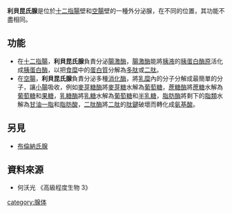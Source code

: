 '''利貝昆氏腺'''是位於[[十二指腸|十二指腸]]壁和[[空腸|空腸]]壁的一種外分泌腺，在不同的位置，其功能不盡相同。

==功能==
* 在[[十二指腸|十二指腸]]，'''利貝昆氏腺'''負責分泌[[腸激酶|腸激酶]]，[[腸激酶|腸激酶]]能將[[胰液|胰液]]的[[胰蛋白酶原|胰蛋白酶原]]活化成[[胰蛋白酶|胰蛋白酶]]，以把[[食糜|食糜]]中的[[蛋白質|蛋白質]]分解為[[多肽|多肽]]或[[二肽|二肽]]。
* 在[[空腸|空腸]]，'''利貝昆氏腺'''負責分泌多種[[消化酶|消化酶]]，將[[乳糜|乳糜]]內的分子分解成最簡單的分子，讓[[小腸|小腸]]吸收，例如[[麥芽糖酶|麥芽糖酶]]將[[麥芽糖|麥芽糖]]水解為[[葡萄糖|葡萄糖]]，[[蔗糖酶|蔗糖酶]]將[[蔗糖|蔗糖]]水解為[[葡萄糖|葡萄糖]]和[[果糖|果糖]]，[[乳糖酶|乳糖酶]]將[[乳糖|乳糖]]水解為[[葡萄糖|葡萄糖]]和[[半乳糖|半乳糖]]，[[脂肪酶|脂肪酶]]將剩下的[[脂類|脂類]]水解為[[甘油一脂|甘油一脂]]和[[脂肪酸|脂肪酸]]，[[二肽酶|二肽酶]]將[[二肽|二肽]]的[[肽鍵|肽鍵]]破壞而轉化成[[氨基酸|氨基酸]]。

==另見==
*[[布倫納氏腺|布倫納氏腺]]
==資料來源==
* 何沃光 《高級程度生物 3》

{{消化系統}}

{{Anatomy-stub}}

[[category:腺体|category:腺体]]